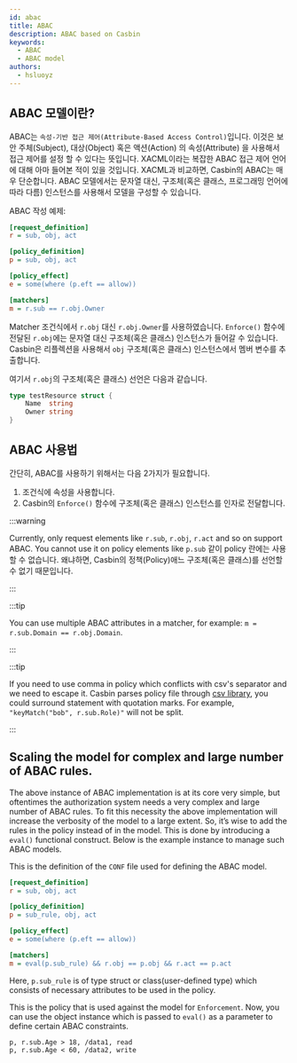 ```yaml
---
id: abac
title: ABAC
description: ABAC based on Casbin
keywords:
  - ABAC
  - ABAC model
authors:
  - hsluoyz
---
```


## ABAC 모델이란?

ABAC는 `속성-기반 접근 제어(Attribute-Based Access Control)`입니다. 이것은 보안 주체(Subject), 대상(Object) 혹은 액션(Action) 의 속성(Attribute) 을 사용해서 접근 제어를 설정 할 수 있다는 뜻입니다. XACML이라는 복잡한 ABAC 접근 제어 언어에 대해 아마 들어본 적이 있을 것입니다. XACML과 비교하면, Casbin의 ABAC는 매우 단순합니다. ABAC 모델에서는 문자열 대신, 구조체(혹은 클래스, 프로그래밍 언어에 따라 다름) 인스턴스를 사용해서 모델을 구성할 수 있습니다.

ABAC 작성 예제:

```ini
[request_definition]
r = sub, obj, act

[policy_definition]
p = sub, obj, act

[policy_effect]
e = some(where (p.eft == allow))

[matchers]
m = r.sub == r.obj.Owner
```

Matcher 조건식에서 `r.obj` 대신 `r.obj.Owner`를 사용하였습니다. `Enforce()` 함수에 전달된 `r.obj`에는 문자열 대신 구조체(혹은 클래스) 인스턴스가 들어갈 수 있습니다. Casbin은 리플렉션을 사용해서 `obj` 구조체(혹은 클래스) 인스턴스에서 멤버 변수를 추출합니다.

여기서 `r.obj`의 구조체(혹은 클래스) 선언은 다음과 같습니다.

```go
type testResource struct {
    Name  string
    Owner string
}
```

## ABAC 사용법

간단히, ABAC를 사용하기 위해서는 다음 2가지가 필요합니다.

1. 조건식에 속성을 사용합니다.
2. Casbin의 `Enforce()` 함수에 구조체(혹은 클래스) 인스턴스를 인자로 전달합니다.

:::warning

Currently, only request elements like `r.sub`, `r.obj`, `r.act` and so on support ABAC. You cannot use it on policy elements like `p.sub` 같이 policy 란에는 사용할 수 없습니다. 왜냐하면, Casbin의 정책(Policy)애느 구조체(혹은 클래스)를 선언할 수 없기 때문입니다.

:::

:::tip

You can use multiple ABAC attributes in a matcher, for example: `m = r.sub.Domain == r.obj.Domain`.

:::

:::tip

If you need to use comma in policy which conflicts with csv's separator and we need to escape it. Casbin parses policy file through [csv library](https://pkg.go.dev/encoding/csv), you could surround statement with quotation marks. For example, `"keyMatch("bob", r.sub.Role)"` will not be split.

:::

## Scaling the model for complex and large number of ABAC rules.

The above instance of ABAC implementation is at its core very simple, but oftentimes the authorization system needs a very complex and large number of ABAC rules. To fit this necessity the above implementation will increase the verbosity of the model to a large extent. So, it’s wise to add the rules in the policy instead of in the model. This is done by introducing a `eval()` functional construct. Below is the example instance to manage such ABAC models.

This is the definition of the `CONF` file used for defining the ABAC model.

```ini
[request_definition]
r = sub, obj, act

[policy_definition]
p = sub_rule, obj, act

[policy_effect]
e = some(where (p.eft == allow))

[matchers]
m = eval(p.sub_rule) && r.obj == p.obj && r.act == p.act
```

Here, `p.sub_rule` is of type struct or class(user-defined type) which consists of necessary attributes to be used in the policy.

This is the policy that is used against the model for `Enforcement`. Now, you can use the object instance which is passed to `eval()` as a parameter to define certain ABAC constraints.

```csv
p, r.sub.Age > 18, /data1, read
p, r.sub.Age < 60, /data2, write
```
